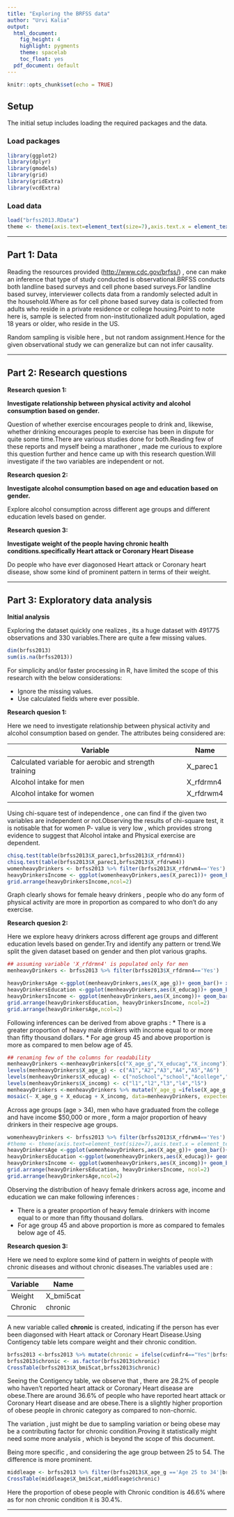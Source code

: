 ```yaml
---
title: "Exploring the BRFSS data"
author: "Urvi Kalia"
output:
  html_document:
    fig_height: 4
    highlight: pygments
    theme: spacelab
    toc_float: yes
  pdf_document: default
---
```


```r
knitr::opts_chunk$set(echo = TRUE)
```


## Setup

The initial setup includes loading the required packages and the data.

### Load packages

```r
library(ggplot2)
library(dplyr)
library(gmodels)
library(grid)
library(gridExtra)
library(vcdExtra)
```

### Load data

```r
load("brfss2013.RData")
theme <- theme(axis.text=element_text(size=7),axis.text.x = element_text(angle = 45, vjust = 1, hjust=1),plot.title = element_text(size=9, margin = margin(10, 0, 10, 0))) 
```


* * *

## Part 1: Data

Reading the resources provided (<http://www.cdc.gov/brfss/>) , one can make an inference that type of study conducted is observational.BRFSS conducts both landline based surveys and cell phone based surveys.For landline based survey, interviewer collects data from a randomly selected adult in the household.Where as for cell phone based survey data is collected from adults who reside in a private residence or college housing.Point to note here is, sample is selected from  non-institutionalized adult population, aged 18 years or older, who reside in the US.

Random sampling is visible here , but not random assignment.Hence for the given observational study we can generalize but can not infer causality.

* * *

## Part 2: Research questions



**Research quesion 1: **

  **Investigate relationship between physical activity and alcohol consumption based on gender.**
          
Question of whether exercise encourages people to drink and, likewise, whether drinking encourages people to exercise has been in dispute for quite some time.There are various studies done for both.Reading few of these reports and myself being a marathoner , made me curious to explore this question further and hence came up with this research question.Will investigate if the two variables are independent or not.
          
**Research quesion 2:**

  **Investigate alcohol consumption based on age and education based on gender.** 

Explore alcohol consumption across different age groups and different education levels based on gender. 
          
**Research quesion 3:**

**Investigate weight of the people having chronic health conditions.specifically Heart attack or Coronary Heart Disease**

Do people who have ever diagonosed Heart attack or Coronary heart disease, show some kind of prominent pattern in terms of their weight.

* * *

## Part 3: Exploratory data analysis

**Initial analysis**

Exploring the dataset quickly one realizes , its a huge dataset with 491775 observations and 330 variables.There are quite a few missing values.

```r
dim(brfss2013)
sum(is.na(brfss2013))
```

For simplicity and/or faster processing in R, have limited the scope of this research with the below considerations:  

* Ignore the missing values.
* Use calculated fields where ever possible.


**Research quesion 1:**

Here we need to investigate relationship between physical activity and alcohol consumption based on gender. The attributes being considered are: 

  Variable                                              |   Name    |  
--------------------------------------------------------|-----------|
Calculated variable for  aerobic and strength training  | X_parec1  |
Alcohol intake for men                                  | X_rfdrmn4 |
Alcohol intake for women                                | X_rfdrwm4 |   
                                                        |           |




Using chi-square test of independence , one can find if the given two variables are independent or not.Observing the results of chi-square test, it is notisable that for women P- value is very low , which provides strong evidence to suggest that Alcohol intake and Physical exercise are dependent.


```r
chisq.test(table(brfss2013$X_parec1,brfss2013$X_rfdrmn4))
chisq.test(table(brfss2013$X_parec1,brfss2013$X_rfdrwm4))
womenheavyDrinkers <- brfss2013 %>% filter(brfss2013$X_rfdrwm4=='Yes')
heavyDrinkersIncome <- ggplot(womenheavyDrinkers,aes(X_parec1))+ geom_bar()+ xlab("") + ylab("Frequency") +ggtitle("Heavy female drinkers physical activity distribution") + theme
grid.arrange(heavyDrinkersIncome,ncol=2)
```

Graph clearly shows for female heavy drinkers , people who do any form of physical activity are more in proportion as compared to who don't do any exercise.


**Research quesion 2:**

Here we explore heavy drinkers across different age groups and different education levels based on gender.Try and identify any pattern or trend.We split the given dataset based on gender and then plot various graphs.


```r
## assuming variable 'X_rfdrmn4' is populated only for men
menheavyDrinkers <- brfss2013 %>% filter(brfss2013$X_rfdrmn4=='Yes')

heavyDrinkersAge <-ggplot(menheavyDrinkers,aes(X_age_g))+ geom_bar()+ xlab("Age") + ylab("Frequency")+  ggtitle("Heavy male drinkers age distribution") +theme
heavyDrinkersEducation <-ggplot(menheavyDrinkers,aes(X_educag))+ geom_bar()+ xlab("Education") + ggtitle("Heavy male drinkers education distribution") + ylab("Frequency") + theme
heavyDrinkersIncome <- ggplot(menheavyDrinkers,aes(X_incomg))+ geom_bar()+ xlab("Income") + ylab("Frequency") +ggtitle("Heavy male drinkers income distribution") + theme
grid.arrange(heavyDrinkersEducation, heavyDrinkersIncome, ncol=2)
grid.arrange(heavyDrinkersAge,ncol=2)
```

Following inferences can be derived from above graphs :
* There is a greater proportion of heavy male drinkers with income equal to or more than   fifty thousand dollars.
* For age group 45 and above proportion is more as compared to men below age of 45.

```r
## renaming few of the columns for readability 
menheavyDrinkers <-menheavyDrinkers[c("X_age_g","X_educag","X_incomg")]
levels(menheavyDrinkers$X_age_g) <- c("A1","A2","A3","A4","A5","A6")
levels(menheavyDrinkers$X_educag) <- c("noSchool","school","Acollege","Gcollege")
levels(menheavyDrinkers$X_incomg) <- c("l1","l2","l3","l4","l5")
menheavyDrinkers <-menheavyDrinkers %>% mutate(Y_age_g =ifelse(X_age_g =='A1' | X_age_g =='A2' | X_age_g =='A3','A1','A2'  ))
mosaic(~ X_age_g + X_educag + X_incomg, data=menheavyDrinkers, expected=~X_age_g:X_educag + X_incomg,legend=TRUE, gp=shading_Friendly)
```

Across age groups (age > 34), men who have graduated from the college and have income $50,000 or more , form a major proportion of heavy drinkers in their respecive age groups.



```r
womenheavyDrinkers <- brfss2013 %>% filter(brfss2013$X_rfdrwm4=='Yes')
#theme <- theme(axis.text=element_text(size=7),axis.text.x = element_text(angle = 45, vjust #= 1, hjust=1),plot.title = element_text(size=9, margin = margin(10, 0, 10, 0))) 
heavyDrinkersAge <-ggplot(womenheavyDrinkers,aes(X_age_g))+ geom_bar()+ xlab("Age") + ylab("Frequency")+  ggtitle("Heavy female drinkers age distribution") +theme
heavyDrinkersEducation <-ggplot(womenheavyDrinkers,aes(X_educag))+ geom_bar()+ xlab("Education") + ggtitle("Heavy female drinkers education distribution") + ylab("Frequency") + theme
heavyDrinkersIncome <- ggplot(womenheavyDrinkers,aes(X_incomg))+ geom_bar()+ xlab("Income") + ylab("Frequency") +ggtitle("Heavy female drinkers income distribution") + theme
grid.arrange(heavyDrinkersEducation, heavyDrinkersIncome, ncol=2)
grid.arrange(heavyDrinkersAge,ncol=2)
```
    
Observing the distribution of heavy female drinkers across age, income and education we can make following inferences :

* There is a greater proportion of heavy female drinkers with income equal to or more than   fifty thousand dollars.
* For age group 45 and above proportion is more as compared to females below age of 45.


**Research quesion 3:**

Here we need to explore some kind of pattern in weights of people with chronic diseases and without chronic diseases.The variables used are :

  Variable          |   Name    |  
--------------------|-----------|
     Weight         | X_bmi5cat |
    Chronic         |  chronic  |
                    |           |

                    
A new variable called **chronic** is created, indicating if the person has ever been diagonsed with Heart attack or Coronary Heart Disease.Using Contigency table lets compare weight and their chronic condition.

```r
brfss2013 <-brfss2013 %>% mutate(chronic = ifelse(cvdinfr4=="Yes"|brfss2013$cvdcrhd4=="Yes",1,0))
brfss2013$chronic <- as.factor(brfss2013$chronic)
CrossTable(brfss2013$X_bmi5cat,brfss2013$chronic)
```

Seeing the Contigency table, we observe that , there are 28.2% of people who haven't reported heart attack or Coronary Heart disease are obese.There are around 36.6% of people who have reported heart attack or Coronary Heart disease and are obese.There is a slightly higher proportion of obese people in chronic category as compared to non-chornic.

The variation , just might be due to sampling variation or being obese may be a contributing factor for chronic condition.Proving it statistically might need some more analysis , which is beyond the scope of this document.

Being more specific , and considering the age group between 25 to 54. The difference is more prominent.

```r
middleage <- brfss2013 %>% filter(brfss2013$X_age_g =='Age 25 to 34'|brfss2013$X_age_g =='Age 35 to 44'|brfss2013$X_age_g =='Age 45 to 54')
CrossTable(middleage$X_bmi5cat,middleage$chronic)
```

Here the proportion of obese people with Chronic condition is 46.6% where as for non chronic condition it is 30.4%. 

* * *